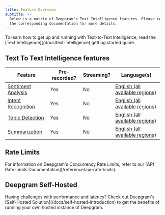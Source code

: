 ```yaml
---
title: Feature Overview
subtitle: >-
  Below is a matrix of Deepgram's Text Intelligence features. Please refer to
  the corresponding documentation for more details.
---
```



<Info>
  To learn how to get up and running with Text-to-Text Intelligence, read the [Text Intelligence](/docs/text-intelligence) getting started guide.
</Info>

## Text To Text Intelligence features

| Feature                                                | Pre-recorded? | Streaming? | Language(s)                                                 |
| ------------------------------------------------------ | ------------- | ---------- | ----------------------------------------------------------- |
| [Sentiment Analysis](/docs/text-sentiment-analysis)    | Yes           | No         | [English (all available regions)](/docs/languages-overview) |
| [Intent Recognition](/docs/text-intention-recognition) | Yes           | No         | [English (all available regions)](/docs/languages-overview) |
| [Topic Detection](/docs/text-topic-detection)          | Yes           | No         | [English (all available regions)](/docs/languages-overview) |
| [Summarization](/docs/text-summarization)              | Yes           | No         | [English (all available regions)](/docs/languages-overview) |

## Rate Limits

<Info>
  For information on Deepgram's Concurrency Rate Limits, refer to our [API Rate Limits Documentation](/reference/api-rate-limits).
</Info>

## Deepgram Self-Hosted

<Info>
  Having challenges with performance and latency? Check out Deepgram's [Self-Hosted Solution](/docs/self-hosted-introduction) to get the benefits of running your own hosted instance of Deepgram.
</Info>
